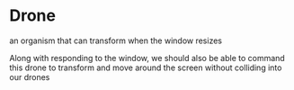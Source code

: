 
<Meta title="design system/organisms/drone" />

# Drone

<Subtitle>an organism that can transform when the window resizes</Subtitle>

<Paragraph>
  Along with responding to the window, we should also be able to command this drone to transform and move around the
  screen without colliding into our drones
</Paragraph>

<Canvas>
  <Story name="drone">
    <Drone config={{ id: 0, tranformedState: 'compact' }} />
  </Story>
  <Story name="custom drone">
    <DroneStory />
  </Story>
</Canvas>
